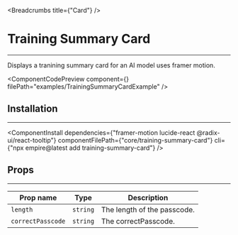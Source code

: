 
<Breadcrumbs title={"Card"} />

# Training Summary Card

---

Displays a tranining summary card for an AI model uses framer motion.

<ComponentCodePreview
  component={<TrainingSummaryCardExample />}
  filePath="examples/TrainingSummaryCardExample"
/>

## Installation

---

<ComponentInstall
  dependencies={"framer-motion lucide-react @radix-ui/react-tooltip"}
  componentFilePath={"core/training-summary-card"}
  cli={"npx empire@latest add training-summary-card"}
/>

## Props

---

| Prop name          | Type     | Description                            |
| ------------------ | -------- | -------------------------------------- |
| `length`           | `string` | The length of the passcode.            |
| `correctPasscode`  | `string` | The correctPasscode.                   |
